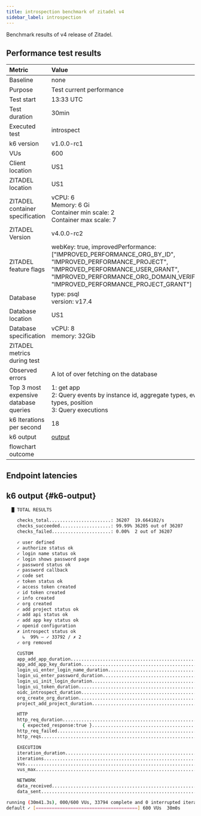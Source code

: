 ```yaml
---
title: introspection benchmark of zitadel v4
sidebar_label: introspection
---
```


Benchmark results of v4 release of Zitadel.

## Performance test results

| Metric                                | Value |
|:--------------------------------------|:------|
| Baseline                              | none  |
| Purpose                               | Test current performance |
| Test start                            | 13:33 UTC |
| Test duration                         | 30min |
| Executed test                         | introspect |
| k6 version                            | v1.0.0-rc1 |
| VUs                                   | 600 |
| Client location                       | US1 |
| ZITADEL location                      | US1 |
| ZITADEL container specification       | vCPU: 6<br/> Memory: 6 Gi <br/>Container min scale: 2<br/>Container max scale: 7 |
| ZITADEL Version                       | v4.0.0-rc2 |
| ZITADEL feature flags                 | webKey: true, improvedPerformance: \[\"IMPROVED\_PERFORMANCE\_ORG\_BY\_ID\", \"IMPROVED\_PERFORMANCE\_PROJECT\", \"IMPROVED\_PERFORMANCE\_USER\_GRANT\", \"IMPROVED\_PERFORMANCE\_ORG\_DOMAIN\_VERIFIED\", \"IMPROVED\_PERFORMANCE\_PROJECT\_GRANT\"\] |
| Database                              | type: psql<br />version: v17.4 |
| Database location                     | US1 |
| Database specification                | vCPU: 8<br/> memory: 32Gib |
| ZITADEL metrics during test           |  |
| Observed errors                       | A lot of over fetching on the database |
| Top 3 most expensive database queries | 1: get app<br/>2: Query events by instance id, aggregate types, event types, position<br/>3: Query executions<br/> |
| k6 Iterations per second              | 18 |
| k6 output                             | [output](#k6-output) |
| flowchart outcome                     |  |

## Endpoint latencies



<BenchmarkChart testResults={OutputSource} />

## k6 output {#k6-output}

```bash
  █ TOTAL RESULTS 

    checks_total.......................: 36207  19.664102/s
    checks_succeeded...................: 99.99% 36205 out of 36207
    checks_failed......................: 0.00%  2 out of 36207

    ✓ user defined
    ✓ authorize status ok
    ✓ login name status ok
    ✓ login shows password page
    ✓ password status ok
    ✓ password callback
    ✓ code set
    ✓ token status ok
    ✓ access token created
    ✓ id token created
    ✓ info created
    ✓ org created
    ✓ add project status ok
    ✓ add api status ok
    ✓ add app key status ok
    ✓ openid configuration
    ✗ introspect status ok
      ↳  99% — ✓ 33792 / ✗ 2
    ✓ org removed

    CUSTOM
    app_add_app_duration....................................................: min=32.73ms  avg=779.27ms max=1.11s    p(50)=771.76ms p(95)=1.08s    p(99)=1.1s    
    app_add_app_key_duration................................................: min=340.78ms avg=12.14s   max=17.19s   p(50)=13.51s   p(95)=16.78s   p(99)=16.93s  
    login_ui_enter_login_name_duration......................................: min=212.91ms avg=212.91ms max=212.91ms p(50)=212.91ms p(95)=212.91ms p(99)=212.91ms
    login_ui_enter_password_duration........................................: min=29.53ms  avg=29.53ms  max=29.53ms  p(50)=29.53ms  p(95)=29.53ms  p(99)=29.53ms 
    login_ui_init_login_duration............................................: min=65.24ms  avg=65.24ms  max=65.24ms  p(50)=65.24ms  p(95)=65.24ms  p(99)=65.24ms 
    login_ui_token_duration.................................................: min=98.54ms  avg=98.54ms  max=98.54ms  p(50)=98.54ms  p(95)=98.54ms  p(99)=98.54ms 
    oidc_introspect_duration................................................: min=731.31µs avg=32.04s   max=50.94s   p(50)=28.25s   p(95)=47.83s   p(99)=49.39s  
    org_create_org_duration.................................................: min=51.76ms  avg=51.76ms  max=51.76ms  p(50)=51.76ms  p(95)=51.76ms  p(99)=51.76ms 
    project_add_project_duration............................................: min=52.11ms  avg=754.58ms max=1.2s     p(50)=778.66ms p(95)=1.14s    p(99)=1.19s   

    HTTP
    http_req_duration.......................................................: min=731.31µs avg=30.22s   max=50.94s   p(50)=26.12s   p(95)=47.74s   p(99)=49.35s  
      { expected_response:true }............................................: min=13.11ms  avg=30.22s   max=50.94s   p(50)=26.12s   p(95)=47.74s   p(99)=49.35s  
    http_req_failed.........................................................: 0.00% 2 out of 36204
    http_reqs...............................................................: 36204 19.662473/s

    EXECUTION
    iteration_duration......................................................: min=1.53ms   avg=32.14s   max=50.94s   p(50)=28.25s   p(95)=47.83s   p(99)=49.39s  
    iterations..............................................................: 33794 18.353597/s
    vus.....................................................................: 0     min=0          max=600
    vus_max.................................................................: 600   min=600        max=600

    NETWORK
    data_received...........................................................: 25 MB 14 kB/s
    data_sent...............................................................: 33 MB 18 kB/s

running (30m41.3s), 000/600 VUs, 33794 complete and 0 interrupted iterations
default ✓ [======================================] 600 VUs  30m0s
```

